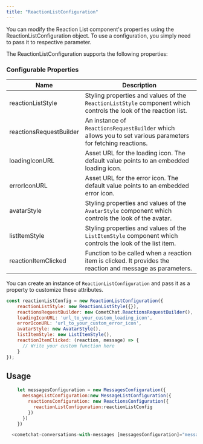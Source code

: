 ```yaml
---
title: "ReactionListConfiguration"
---
```


You can modify the Reaction List component's properties using the ReactionListConfiguration object. To use a configuration, you simply need to pass it to respective parameter.

The ReactionListConfiguration supports the following properties:

### Configurable Properties

| Name                    | Description                                                                                                      |
| ----------------------- | ---------------------------------------------------------------------------------------------------------------- |
| reactionListStyle       | Styling properties and values of the `ReactionListStyle` component which controls the look of the reaction list. |
| reactionsRequestBuilder | An instance of `ReactionsRequestBuilder` which allows you to set various parameters for fetching reactions.      |
| loadingIconURL          | Asset URL for the loading icon. The default value points to an embedded loading icon.                            |
| errorIconURL            | Asset URL for the error icon. The default value points to an embedded error icon.                                |
| avatarStyle             | Styling properties and values of the `AvatarStyle` component which controls the look of the avatar.              |
| listItemStyle           | Styling properties and values of the `ListItemStyle` component which controls the look of the list item.         |
| reactionItemClicked     | Function to be called when a reaction item is clicked. It provides the reaction and message as parameters.       |

You can create an instance of `ReactionListConfiguration` and pass it as a property to customize these attributes.

```javascript
const reactionListConfig = new ReactionListConfiguration({
    reactionListStyle: new ReactionListStyle({}),
    reactionsRequestBuilder: new CometChat.ReactionsRequestBuilder(),
    loadingIconURL: 'url_to_your_custom_loading_icon',
    errorIconURL: 'url_to_your_custom_error_icon',
    avatarStyle: new AvatarStyle(),
    listItemStyle: new ListItemStyle(),
    reactionItemClicked: (reaction, message) => {
      // Write your custom function here
    }
});
```

## Usage

```javascript
    let messagesConfiguration = new MessagesConfiguration({
      messageListConfiguration:new MessageListConfiguration({
        reactionsConfiguration: new ReactionsConfiguration({
          reactionListConfiguration:reactionListConfig
        })
      })
    })
```

```javascript
  <cometchat-conversations-with-messages [messagesConfiguration]="messagesConfiguration"></cometchat-conversations-with-messages>
```

